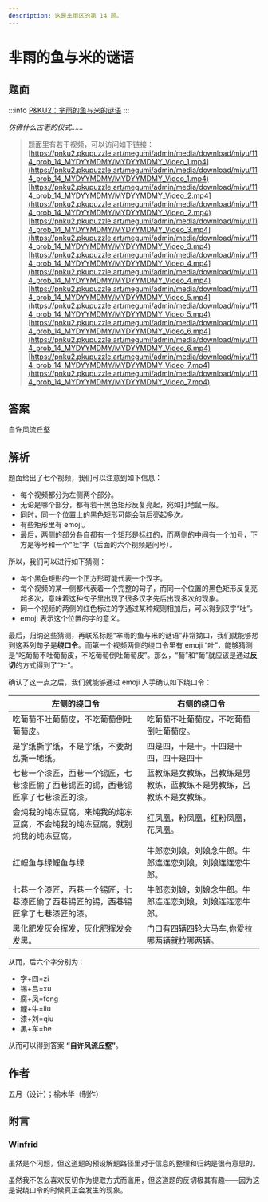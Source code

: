 ```yaml
---
description: 这是芈雨区的第 14 题。
---
```


# 芈雨的鱼与米的谜语

## 题面

:::info
[P&KU2：芈雨的鱼与米的谜语](https://pnku2.pkupuzzle.art/#/game/miyu/prob_14)
:::

_仿佛什么古老的仪式……_

> 题面里有若干视频，可以访问如下链接：
> [https://pnku2.pkupuzzle.art/megumi/admin/media/download/miyu/114_prob_14_MYDYYMDMY/MYDYYMDMY_Video_1.mp4](https://pnku2.pkupuzzle.art/megumi/admin/media/download/miyu/114_prob_14_MYDYYMDMY/MYDYYMDMY_Video_1.mp4)
> [https://pnku2.pkupuzzle.art/megumi/admin/media/download/miyu/114_prob_14_MYDYYMDMY/MYDYYMDMY_Video_2.mp4](https://pnku2.pkupuzzle.art/megumi/admin/media/download/miyu/114_prob_14_MYDYYMDMY/MYDYYMDMY_Video_2.mp4)
> [https://pnku2.pkupuzzle.art/megumi/admin/media/download/miyu/114_prob_14_MYDYYMDMY/MYDYYMDMY_Video_3.mp4](https://pnku2.pkupuzzle.art/megumi/admin/media/download/miyu/114_prob_14_MYDYYMDMY/MYDYYMDMY_Video_3.mp4)
> [https://pnku2.pkupuzzle.art/megumi/admin/media/download/miyu/114_prob_14_MYDYYMDMY/MYDYYMDMY_Video_4.mp4](https://pnku2.pkupuzzle.art/megumi/admin/media/download/miyu/114_prob_14_MYDYYMDMY/MYDYYMDMY_Video_4.mp4)
> [https://pnku2.pkupuzzle.art/megumi/admin/media/download/miyu/114_prob_14_MYDYYMDMY/MYDYYMDMY_Video_5.mp4](https://pnku2.pkupuzzle.art/megumi/admin/media/download/miyu/114_prob_14_MYDYYMDMY/MYDYYMDMY_Video_5.mp4)
> [https://pnku2.pkupuzzle.art/megumi/admin/media/download/miyu/114_prob_14_MYDYYMDMY/MYDYYMDMY_Video_6.mp4](https://pnku2.pkupuzzle.art/megumi/admin/media/download/miyu/114_prob_14_MYDYYMDMY/MYDYYMDMY_Video_6.mp4)  
> [https://pnku2.pkupuzzle.art/megumi/admin/media/download/miyu/114_prob_14_MYDYYMDMY/MYDYYMDMY_Video_7.mp4](https://pnku2.pkupuzzle.art/megumi/admin/media/download/miyu/114_prob_14_MYDYYMDMY/MYDYYMDMY_Video_7.mp4)

## 答案

自许风流丘壑

## 解析

题面给出了七个视频，我们可以注意到如下信息：

- 每个视频都分为左侧两个部分。
- 无论是哪个部分，都有若干黑色矩形反复亮起，宛如打地鼠一般。
- 同时，同一个位置上的黑色矩形可能会前后亮起多次。
- 有些矩形里有 emoji。
- 最后，两侧的部分各自都有一个矩形是标红的，而两侧的中间有一个加号，下方是等号和一个“吐”字（后面的六个视频是问号）。

所以，我们可以进行如下猜测：

- 每个黑色矩形的一个正方形可能代表一个汉字。
- 每个视频的某一侧都代表着一个完整的句子，而同一个位置的黑色矩形反复亮起多次，意味着这种句子里出现了很多汉字先后出现多次的现象。
- 同一个视频的两侧的红色标注的字通过某种规则相加后，可以得到汉字“吐”。
- emoji 表示这个位置的字的意义。

最后，归纳这些猜测，再联系标题“芈雨的鱼与米的谜语”非常拗口，我们就能够想到这系列句子是**绕口令**。而第一个视频两侧的绕口令里有 emoji “吐”，能够猜测是“吃葡萄不吐葡萄皮，不吃葡萄倒吐葡萄皮”。那么，“萄”和“葡”就应该是通过**反切**的方式得到了“吐”。

确认了这一点之后，我们就能够通过 emoji 入手确认如下绕口令：

| 左侧的绕口令                                                                     | 右侧的绕口令                                                         |
| -------------------------------------------------------------------------------- | -------------------------------------------------------------------- |
| 吃葡萄不吐葡萄皮，不吃葡萄倒吐葡萄皮。                                           | 吃葡萄不吐葡萄皮，不吃葡萄倒吐葡萄皮。                               |
| 是字纸撕字纸，不是字纸，不要胡乱撕一地纸。                                       | 四是四，十是十。十四是十四，四十是四十                               |
| 七巷一个漆匠，西巷一个锡匠，七巷漆匠偷了西巷锡匠的锡，西巷锡匠拿了七巷漆匠的漆。 | 蓝教练是女教练，吕教练是男教练，蓝教练不是男教练，吕教练不是女教练。 |
| 会炖我的炖冻豆腐，来炖我的炖冻豆腐，不会炖我的炖冻豆腐，就别炖我的炖冻豆腐。     | 红凤凰，粉凤凰，红粉凤凰，花凤凰。                                   |
| 红鲤鱼与绿鲤鱼与绿                                                               | 牛郎恋刘娘，刘娘念牛郎。牛郎连连恋刘娘，刘娘连连恋牛郎。             |
| 七巷一个漆匠，西巷一个锡匠，七巷漆匠偷了西巷锡匠的锡，西巷锡匠拿了七巷漆匠的漆。 | 牛郎恋刘娘，刘娘念牛郎。牛郎连连恋刘娘，刘娘连连恋牛郎。             |
| 黑化肥发灰会挥发，灰化肥挥发会发黑。                                             | 门口有四辆四轮大马车,你爱拉哪两辆就拉哪两辆。                        |

从而，后六个字分别为：

- 字+四=zi
- 锡+吕=xu
- 腐+凤=feng
- 鲤+牛=liu
- 漆+刘=qiu
- 黑+车=he

从而可以得到答案 **“自许风流丘壑”**。

## 作者

五月（设计）；榆木华（制作）

## 附言

### Winfrid

虽然是个闪题，但这道题的预设解题路径里对于信息的整理和归纳是很有意思的。

虽然我不怎么喜欢反切作为提取方式而滥用，但这道题的反切极其有趣——因为这是说绕口令的时候真正会发生的现象。
